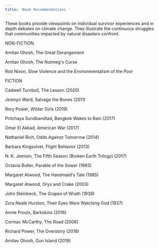 ```yaml
---
title: 'Book Recommendations '
---
```


These books provide viewpoints on individual survivor experiences and in depth debates on climate change. They illustrate the continuous struggles that communities impacted by natural disasters confront.

NON-FICTION

Amitav Ghosh, The Great Derangement

Amitav Ghosh, The Nutmeg's Curse

Rob Nixon, Slow Violence and the Environmentalism of the Poor

FICTION

Cadwell Turnbull, The Lesson (2020)

Jesmyn Ward, Salvage the Bones (2011)

Rory Power, Wilder Girls (2019)

Pritchaya Sundbandtad, Bangkok Wakes to Rain (2017)

Omar El Akkad, American War (2017)

Nathaniel Rich, Odds Against Tomorrow (2014)

Barbara Kingsolver, Flight Behavior (2013)

N. K. Jemisin, The Fifth Season (Broken Earth Trilogy) (2017)

Octavia Butler, Parable of the Sower (1993)

Margaret Atwood, The Handmaid's Tale (1985)

Margaret Atwood, Oryx and Crake (2003)

John Steinbeck, The Grapes of Wrath (1939)

Zora Neale Hurston, Their Eyes Were Watching God (1937)

Annie Proulx, Barkskins (2016)

Cormac McCarthy, The Road (2006)

Richard Power, The Overstory (2018)

Amitav Ghosh, Gun Island (2019)
